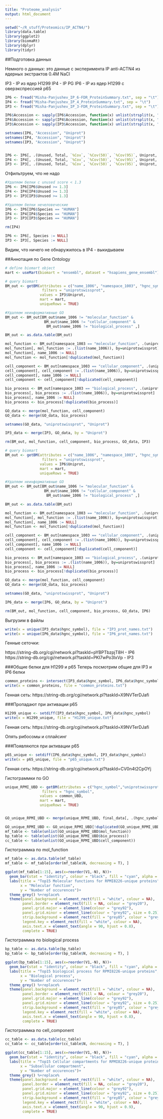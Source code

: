 ```yaml
---
title: "Proteome_analysis"
output: html_document
---
```


```r
setwd("~/R_stuff/Proteomics/IP_ACTN4/")
library(data.table)
library(ggplot2)
library(biomaRt)
library(dplyr)
library(tidyr)
```
##Подготовка данных

Немного о данных: 
это данные с эксперимента IP anti-ACTN4 из ядерных экстрактов 0.4М NaCl

IP3 - IP из ядер H1299
IP4 - IP PG
IP6 - IP из ядер H1299 c оверэкспрессией p65
```r
IP6 <- fread("Misha-Panjushev_IP_6-FDR_ProteinSummary.txt", sep = "\t")
IP4 <- fread("Misha-Panjushev_IP_4_ProteinSummary.txt", sep = "\t")
IP3 <- fread("Misha-Panjushev_IP_3-FDR_ProteinSummary.txt", sep = "\t")

IP6$Accession <- sapply(IP6$Accession, function(x) unlist(strsplit(x, "|", fixed = T))[2])
IP4$Accession <- sapply(IP4$Accession, function(x) unlist(strsplit(x, "|", fixed = T))[2])
IP3$Accession <- sapply(IP3$Accession, function(x) unlist(strsplit(x, "|", fixed = T))[2])

setnames(IP6, "Accession", "Uniprot")
setnames(IP4, "Accession", "Uniprot")
setnames(IP3, "Accession", "Uniprot")


IP6 <- IP6[, .(Unused, Total, `%Cov`, `%Cov(50)`, `%Cov(95)`, Uniprot, Name, Species, `Peptides(95%)`)]
IP4 <- IP4[, .(Unused, Total, `%Cov`, `%Cov(50)`, `%Cov(95)`, Uniprot, Name, Species, `Peptides(95%)`)]
IP3 <- IP3[, .(Unused, Total, `%Cov`, `%Cov(50)`, `%Cov(95)`, Uniprot, Name, Species, `Peptides(95%)`)]
```

Отфильтруем, что не надо
```r
#Удаляем белки с unused score < 1.3
IP6 <- IP6[IP6$Unused >= 1.3]
IP4 <- IP4[IP4$Unused >= 1.3]
IP3 <- IP3[IP3$Unused >= 1.3]

#Удаляем белки нечеловеческие
IP6 <- IP6[IP6$Species == "HUMAN"]
IP4 <- IP4[IP4$Species == "HUMAN"]
IP3 <- IP3[IP3$Species == "HUMAN"]

rm(IP4)

IP6 <- IP6[, Species := NULL]
IP3 <- IP3[, Species := NULL]
```

Видим, что ничего не обнаружилось в IP4 - выкидываем

##Аннотация по Gene Ontology
```r
# define biomart object
mart <- useMart(biomart = "ensembl", dataset = "hsapiens_gene_ensembl")

# query biomart
BM_out <- getBM(attributes = c("name_1006", "namespace_1003", "hgnc_symbol", "uniprotswissprot"),
                 filters = "uniprotswissprot",
                values = IP3$Uniprot, 
                mart = mart,
                uniqueRows = TRUE)

#Удаляем неинформативные GO 
BM_out <- BM_out[BM_out$name_1006 != "molecular_function" &
                  BM_out$name_1006 != "cellular_component" &
                   BM_out$name_1006 != "biological_process" ,]

BM_out <- as.data.table(BM_out)

mol_function <- BM_out[namespace_1003 == "molecular_function", .(uniprotswissprot, hgnc_symbol, name_1006)]
mol_function[, mol_function := .(list(name_1006)), by=uniprotswissprot]
mol_function[, name_1006 := NULL]
mol_function <- mol_function[!duplicated(mol_function)]

cell_component <- BM_out[namespace_1003 == "cellular_component", .(uniprotswissprot, hgnc_symbol, name_1006)]
cell_component[, cell_component := .(list(name_1006)), by=uniprotswissprot]
cell_component[, name_1006 := NULL]
cell_component <- cell_component[!duplicated(cell_component)]

bio_process <- BM_out[namespace_1003 == "biological_process", .(uniprotswissprot, hgnc_symbol, name_1006)]
bio_process[, bio_process := .(list(name_1006)), by=uniprotswissprot]
bio_process[, name_1006 := NULL]
bio_process <- bio_process[!duplicated(bio_process)]

GO_data <- merge(mol_function, cell_component)
GO_data <- merge(GO_data, bio_process)

setnames(GO_data, "uniprotswissprot", "Uniprot")

IP3_data <- merge(IP3, GO_data, by = "Uniprot")

rm(BM_out, mol_function, cell_component, bio_process, GO_data, IP3)
```


```r
# query biomart
BM_out <- getBM(attributes = c("name_1006", "namespace_1003", "hgnc_symbol", "uniprotswissprot"),
                 filters = "uniprotswissprot",
                values = IP6$Uniprot, 
                mart = mart,
                uniqueRows = TRUE)

#Удаляем неинформативные GO 
BM_out <- BM_out[BM_out$name_1006 != "molecular_function" &
                  BM_out$name_1006 != "cellular_component" &
                   BM_out$name_1006 != "biological_process" ,]

BM_out <- as.data.table(BM_out)

mol_function <- BM_out[namespace_1003 == "molecular_function", .(uniprotswissprot, hgnc_symbol, name_1006)]
mol_function[, mol_function := .(list(name_1006)), by=uniprotswissprot]
mol_function[, name_1006 := NULL]
mol_function <- mol_function[!duplicated(mol_function)]

cell_component <- BM_out[namespace_1003 == "cellular_component", .(uniprotswissprot, hgnc_symbol, name_1006)]
cell_component[, cell_component := .(list(name_1006)), by=uniprotswissprot]
cell_component[, name_1006 := NULL]
cell_component <- cell_component[!duplicated(cell_component)]

bio_process <- BM_out[namespace_1003 == "biological_process", .(uniprotswissprot, hgnc_symbol, name_1006)]
bio_process[, bio_process := .(list(name_1006)), by=uniprotswissprot]
bio_process[, name_1006 := NULL]
bio_process <- bio_process[!duplicated(bio_process)]

GO_data <- merge(mol_function, cell_component)
GO_data <- merge(GO_data, bio_process)

setnames(GO_data, "uniprotswissprot", "Uniprot")

IP6_data <- merge(IP6, GO_data, by = "Uniprot")

rm(BM_out, mol_function, cell_component, bio_process, GO_data, IP6)
```

Выгрузим в файлы

```r
write(x = unique(IP3_data$hgnc_symbol), file = "IP3_prot_names.txt")
write(x = unique(IP6_data$hgnc_symbol), file = "IP6_prot_names.txt")
```

Генные сеточки: 

https://string-db.org/cgi/network.pl?taskId=pYBPTbzpjT8H - IP6
https://string-db.org/cgi/network.pl?taskId=PKI7wPo3IxVp - IP3 

###Общие белки для H1299 и p65
Теперь посмотрим общие для IP3 и IP6 белки
```r
common_proteins <- intersect(IP3_data$hgnc_symbol, IP6_data$hgnc_symbol)
write(x = common_proteins, file = "common_proteins.txt")
```

Генная сеть: 
https://string-db.org/cgi/network.pl?taskId=X9NVTerDJafi

###Пропадают при активации p65
```r
H1299_unique <- setdiff(IP3_data$hgnc_symbol, IP6_data$hgnc_symbol)
write(x = H1299_unique, file = "H1299_unique.txt")
```

Генная сеть: 
https://string-db.org/cgi/network.pl?taskId=X9NVTerDJafi

Опять рибосомы и сплайсинг

###Появляются при активации p65
```r
p65_unique <- setdiff(IP6_data$hgnc_symbol, IP3_data$hgnc_symbol)
write(x = p65_unique, file = "p65_unique.txt")
```

Генная сеть: 
https://string-db.org/cgi/network.pl?taskId=CV0n4t2CpOYj















Гистограммки по GO
```r
unique_RPMI_UBD <- getBM(attributes = c("hgnc_symbol","uniprotswissprot"),
                 filters = "hgnc_symbol",
                values = common_UBD, 
                mart = mart,
                uniqueRows = TRUE)


GO_unique_RPMI_UBD <- merge(unique_RPMI_UBD, final_data[, .(hgnc_symbol, mol_function, bio_process, cell_component)], by = "hgnc_symbol",  all.x = T)

GO_unique_RPMI_UBD <- GO_unique_RPMI_UBD[!duplicated(GO_unique_RPMI_UBD), ]
mf_table <- table(unlist(GO_unique_RPMI_UBD$mol_function))
bp_table <- table(unlist(GO_unique_RPMI_UBD$bio_process))
cc_table <- table(unlist(GO_unique_RPMI_UBD$cell_component))
```

Гистограммка по mol_function
```r
mf_table <- as.data.table(mf_table)
mf_table <- mf_table[order(mf_table$N, decreasing = T), ]

ggplot(mf_table[1:15], aes(x=reorder(V1,-N), N))+
  geom_bar(stat = "identity", colour = "black", fill = "cyan", alpha = "0.6")+
  labs(title = "Top15 Molecular functions for RPMI8226-unique proteins",
       x = "Molecular function", 
       y = "Number of occurences")+
  theme_grey() %+replace% 
  theme(panel.background = element_rect(fill = "white", colour = NA),
        panel.border = element_rect(fill = NA, colour = "grey20"),
        panel.grid.major = element_line(colour = "grey92"), 
        panel.grid.minor = element_line(colour = "grey92", size = 0.25),
        strip.background = element_rect(fill = "grey85", colour = "grey20"),
        legend.key = element_rect(fill = "white", colour = NA),
        axis.text.x = element_text(angle = 90, hjust = 0.8),
        complete = TRUE)
```
  

Гистограммка по biological process 
```r
bp_table <- as.data.table(bp_table)
bp_table <- bp_table[order(bp_table$N, decreasing = T), ]

ggplot(bp_table[1:15], aes(x=reorder(V1,-N), N))+
  geom_bar(stat = "identity", colour = "black", fill = "cyan", alpha = "0.6")+
  labs(title = "Top15 biological process for RPMI8226-unique proteins",
       x = "Biological process", 
       y = "Number of occurences")+
  theme_grey() %+replace% 
  theme(panel.background = element_rect(fill = "white", colour = NA),
        panel.border = element_rect(fill = NA, colour = "grey20"),
        panel.grid.major = element_line(colour = "grey92"), 
        panel.grid.minor = element_line(colour = "grey92", size = 0.25),
        strip.background = element_rect(fill = "grey85", colour = "grey20"),
        legend.key = element_rect(fill = "white", colour = NA),
        axis.text.x = element_text(angle = 90, hjust = 0.8),
        complete = TRUE)
```
  
  
Гистограммка по cell_component
```r
cc_table <- as.data.table(cc_table)
cc_table <- cc_table[order(cc_table$N, decreasing = T), ]

ggplot(cc_table[1:15], aes(x=reorder(V1,-N), N))+
  geom_bar(stat = "identity", colour = "black", fill = "cyan", alpha = "0.6")+
  labs(title = "Top15 Cellular compartments for RPMI8226-unique proteins",
       x = "Subsellular compartment", 
       y = "Number of occurences")+
  theme_grey() %+replace% 
  theme(panel.background = element_rect(fill = "white", colour = NA),
        panel.border = element_rect(fill = NA, colour = "grey20"),
        panel.grid.major = element_line(colour = "grey92"), 
        panel.grid.minor = element_line(colour = "grey92", size = 0.25),
        strip.background = element_rect(fill = "grey85", colour = "grey20"),
        legend.key = element_rect(fill = "white", colour = NA),
        axis.text.x = element_text(angle = 90, hjust = 0.9),
        complete = TRUE)
```

